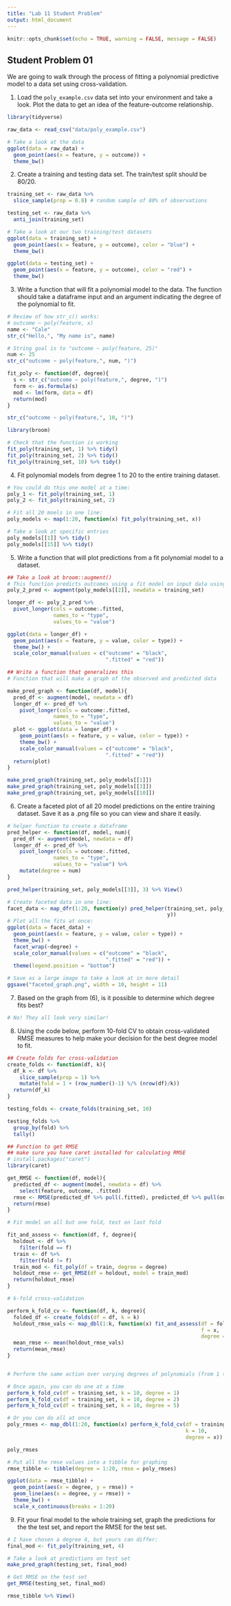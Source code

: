 ```yaml
---
title: "Lab 11 Student Problem"
output: html_document
---
```


```r
knitr::opts_chunk$set(echo = TRUE, warning = FALSE, message = FALSE)
```


## Student Problem 01

We are going to walk through the process of fitting a polynomial predictive model to a data set using cross-validation.

(1) Load the `poly_example.csv` data set into your environment and take a look. Plot the data to get an idea of the feature-outcome relationship.

```r

library(tidyverse)

raw_data <- read_csv("data/poly_example.csv")

# Take a look at the data
ggplot(data = raw_data) +
  geom_point(aes(x = feature, y = outcome)) +
  theme_bw()


```

(2) Create a training and testing data set. The train/test split should be 80/20.

```r

training_set <- raw_data %>%
  slice_sample(prop = 0.8) # random sample of 80% of observations

testing_set <- raw_data %>%
  anti_join(training_set)

# Take a look at our two training/test datasets
ggplot(data = training_set) +
  geom_point(aes(x = feature, y = outcome), color = "blue") +
  theme_bw()

ggplot(data = testing_set) +
  geom_point(aes(x = feature, y = outcome), color = "red") +
  theme_bw()

```

(3) Write a function that will fit a polynomial model to the data. The function should take a dataframe input and an argument indicating the degree of the polynomial to fit.

```r

# Review of how str_c() works:
# outcome ~ poly(feature, x)
name <- "Cale"
str_c("Hello,", "My name is", name)

# String goal is to "outcome ~ poly(feature, 25)"
num <- 25
str_c("outcome ~ poly(feature,", num, ")")

fit_poly <- function(df, degree){
  s <- str_c("outcome ~ poly(feature,", degree, ")")
  form <- as.formula(s)
  mod <- lm(form, data = df)
  return(mod)
}

str_c("outcome ~ poly(feature,", 10, ")")

library(broom)

# Check that the function is working
fit_poly(training_set, 1) %>% tidy()
fit_poly(training_set, 2) %>% tidy()
fit_poly(training_set, 10) %>% tidy()

```

(4) Fit polynomial models from degree 1 to 20 to the entire training dataset. 

```r

# You could do this one model at a time:
poly_1 <- fit_poly(training_set, 1)
poly_2 <- fit_poly(training_set, 2)

# Fit all 20 moels in one line:
poly_models <- map(1:20, function(x) fit_poly(training_set, x))

# Take a look at specific entries
poly_models[[1]] %>% tidy()
poly_models[[15]] %>% tidy()

```

(5) Write a function that will plot predictions from a fit polynomial model to a dataset.

```r

## Take a look at broom::augment()
# This function predicts outcomes using a fit model on input data using the newdata argument
poly_2_pred <- augment(poly_models[[2]], newdata = training_set)

longer_df <- poly_2_pred %>%
  pivot_longer(cols = outcome:.fitted,
               names_to = "type",
               values_to = "value")

ggplot(data = longer_df) +
  geom_point(aes(x = feature, y = value, color = type)) +
  theme_bw() +
  scale_color_manual(values = c("outcome" = "black",
                                ".fitted" = "red"))

## Write a function that generalizes this
# Function that will make a graph of the observed and predicted data

make_pred_graph <- function(df, model){
  pred_df <- augment(model, newdata = df)
  longer_df <- pred_df %>%
    pivot_longer(cols = outcome:.fitted,
               names_to = "type",
               values_to = "value")
  plot <- ggplot(data = longer_df) +
    geom_point(aes(x = feature, y = value, color = type)) +
    theme_bw() +
    scale_color_manual(values = c("outcome" = "black",
                                ".fitted" = "red"))
  return(plot)
}

make_pred_graph(training_set, poly_models[[1]])
make_pred_graph(training_set, poly_models[[3]])
make_pred_graph(training_set, poly_models[[10]])


```

(6) Create a faceted plot of all 20 model predictions on the entire training dataset. Save it as a .png file so you can view and share it easily.

```r

# helper function to create a dataframe
pred_helper <- function(df, model, num){
  pred_df <- augment(model, newdata = df)
  longer_df <- pred_df %>%
    pivot_longer(cols = outcome:.fitted,
               names_to = "type",
               values_to = "value") %>%
    mutate(degree = num)
}

pred_helper(training_set, poly_models[[3]], 3) %>% View()

# Create faceted data in one line:
facet_data <- map_dfr(1:20, function(y) pred_helper(training_set, poly_models[[y]],
                                                    y))
# Plot all the fits at once:
ggplot(data = facet_data) +
  geom_point(aes(x = feature, y = value, color = type)) +
  theme_bw() +
  facet_wrap(~degree) +
  scale_color_manual(values = c("outcome" = "black",
                                ".fitted" = "red")) +
  theme(legend.position = "bottom")

# Save as a large image to take a look at in more detail
ggsave("faceted_graph.png", width = 10, height = 11)


```

(7) Based on the graph from (6), is it possible to determine which degree fits best?

```r

# No! They all look very similar!

```

(8) Using the code below, perform 10-fold CV to obtain cross-validated RMSE measures to help make your decision for the best degree model to fit. 

```r

## Create folds for cross-validation
create_folds <- function(df, k){
  df_k <- df %>%
    slice_sample(prop = 1) %>%
    mutate(fold = 1 + (row_number()-1) %/% (nrow(df)/k))
  return(df_k)
}

testing_folds <- create_folds(training_set, 10)

testing_folds %>%
  group_by(fold) %>%
  tally()

## Function to get RMSE
## make sure you have caret installed for calculating RMSE
# install.packages("caret")
library(caret)

get_RMSE <- function(df, model){
  predicted_df <- augment(model, newdata = df) %>%
    select(feature, outcome, .fitted)
  rmse <- RMSE(predicted_df %>% pull(.fitted), predicted_df %>% pull(outcome))
  return(rmse)
}

# Fit model on all but one fold, test on last fold

fit_and_assess <- function(df, f, degree){
  holdout <- df %>%
    filter(fold == f)
  train <- df %>%
    filter(fold != f)
  train_mod <- fit_poly(df = train, degree = degree)
  holdout_rmse <- get_RMSE(df = holdout, model = train_mod)
  return(holdout_rmse)
}

# k-fold cross-validation

perform_k_fold_cv <- function(df, k, degree){
  folded_df <- create_folds(df = df, k = k)
  holdout_rmse_vals <- map_dbl(1:k, function(x) fit_and_assess(df = folded_df, 
                                                               f = x, 
                                                               degree = degree))
  mean_rmse <- mean(holdout_rmse_vals)
  return(mean_rmse)
}


# Perform the same action over varying degrees of polynomials (from 1 to 20)

# Once again, you can do one at a time
perform_k_fold_cv(df = training_set, k = 10, degree = 1)
perform_k_fold_cv(df = training_set, k = 10, degree = 2)
perform_k_fold_cv(df = training_set, k = 10, degree = 5)

# Or you can do all at once
poly_rmses <- map_dbl(1:20, function(x) perform_k_fold_cv(df = training_set,
                                                          k = 10,
                                                          degree = x))

poly_rmses

# Put all the rmse values into a tibble for graphing
rmse_tibble <- tibble(degree = 1:20, rmse = poly_rmses)

ggplot(data = rmse_tibble) +
  geom_point(aes(x = degree, y = rmse)) +
  geom_line(aes(x = degree, y = rmse)) +
  theme_bw() +
  scale_x_continuous(breaks = 1:20)


```

(9) Fit your final model to the whole training set, graph the predictions for the the test set, and report the RMSE for the test set.

```r

# I have chosen a degree 4, but yours can differ:
final_mod <- fit_poly(training_set, 4)

# Take a look at predictions on test set
make_pred_graph(testing_set, final_mod)

# Get RMSE on the test set
get_RMSE(testing_set, final_mod)

rmse_tibble %>% View()

```
